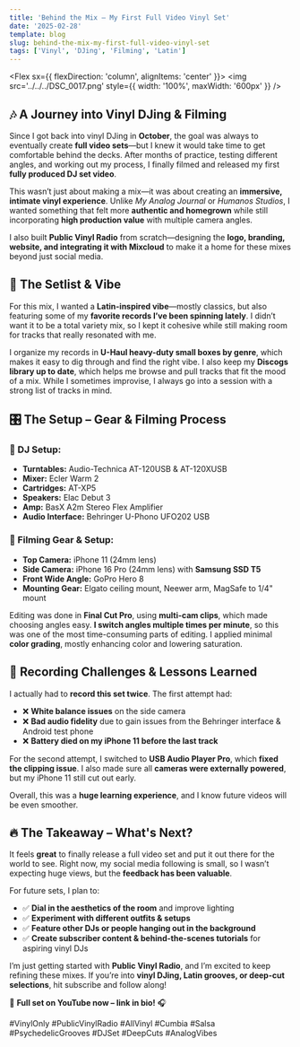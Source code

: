 ```yaml
---
title: 'Behind the Mix – My First Full Video Vinyl Set'
date: '2025-02-28'
template: blog
slug: behind-the-mix-my-first-full-video-vinyl-set
tags: ['Vinyl', 'DJing', 'Filming', 'Latin']
---
```


<Flex sx={{ flexDirection: 'column', alignItems: 'center' }}>
  <img
    src='../../../DSC_0017.png'
    style={{ width: '100%', maxWidth: '600px' }}
  />
</Flex>

## 🎶 A Journey into Vinyl DJing & Filming

Since I got back into vinyl DJing in **October**, the goal was always to eventually create **full video sets**—but I knew it would take time to get comfortable behind the decks. After months of practice, testing different angles, and working out my process, I finally filmed and released my first **fully produced DJ set video**.

This wasn’t just about making a mix—it was about creating an **immersive, intimate vinyl experience**. Unlike _My Analog Journal_ or _Humanos Studios_, I wanted something that felt more **authentic and homegrown** while still incorporating **high production value** with multiple camera angles.

I also built **Public Vinyl Radio** from scratch—designing the **logo, branding, website, and integrating it with Mixcloud** to make it a home for these mixes beyond just social media.

## 📀 The Setlist & Vibe

For this mix, I wanted a **Latin-inspired vibe**—mostly classics, but also featuring some of my **favorite records I’ve been spinning lately**. I didn’t want it to be a total variety mix, so I kept it cohesive while still making room for tracks that really resonated with me.

I organize my records in **U-Haul heavy-duty small boxes by genre**, which makes it easy to dig through and find the right vibe. I also keep my **Discogs library up to date**, which helps me browse and pull tracks that fit the mood of a mix. While I sometimes improvise, I always go into a session with a strong list of tracks in mind.

## 🎛️ The Setup – Gear & Filming Process

### **🔹 DJ Setup:**

- **Turntables:** Audio-Technica AT-120USB & AT-120XUSB
- **Mixer:** Ecler Warm 2
- **Cartridges:** AT-XP5
- **Speakers:** Elac Debut 3
- **Amp:** BasX A2m Stereo Flex Amplifier
- **Audio Interface:** Behringer U-Phono UFO202 USB

### **🎥 Filming Gear & Setup:**

- **Top Camera:** iPhone 11 (24mm lens)
- **Side Camera:** iPhone 16 Pro (24mm lens) with **Samsung SSD T5**
- **Front Wide Angle:** GoPro Hero 8
- **Mounting Gear:** Elgato ceiling mount, Neewer arm, MagSafe to 1/4" mount

Editing was done in **Final Cut Pro**, using **multi-cam clips**, which made choosing angles easy. **I switch angles multiple times per minute**, so this was one of the most time-consuming parts of editing. I applied minimal **color grading**, mostly enhancing color and lowering saturation.

## 🎥 Recording Challenges & Lessons Learned

I actually had to **record this set twice**. The first attempt had:

- ❌ **White balance issues** on the side camera
- ❌ **Bad audio fidelity** due to gain issues from the Behringer interface & Android test phone
- ❌ **Battery died on my iPhone 11 before the last track**

For the second attempt, I switched to **USB Audio Player Pro**, which **fixed the clipping issue**. I also made sure all **cameras were externally powered**, but my iPhone 11 still cut out early.

Overall, this was a **huge learning experience**, and I know future videos will be even smoother.

## 🔥 The Takeaway – What's Next?

It feels **great** to finally release a full video set and put it out there for the world to see. Right now, my social media following is small, so I wasn’t expecting huge views, but the **feedback has been valuable**.

For future sets, I plan to:

- ✅ **Dial in the aesthetics of the room** and improve lighting
- ✅ **Experiment with different outfits & setups**
- ✅ **Feature other DJs or people hanging out in the background**
- ✅ **Create subscriber content & behind-the-scenes tutorials** for aspiring vinyl DJs

I’m just getting started with **Public Vinyl Radio**, and I’m excited to keep refining these mixes. If you’re into **vinyl DJing, Latin grooves, or deep-cut selections**, hit subscribe and follow along!

🔗 **Full set on YouTube now – link in bio!** 🎧

#VinylOnly #PublicVinylRadio #AllVinyl #Cumbia #Salsa #PsychedelicGrooves #DJSet #DeepCuts #AnalogVibes
